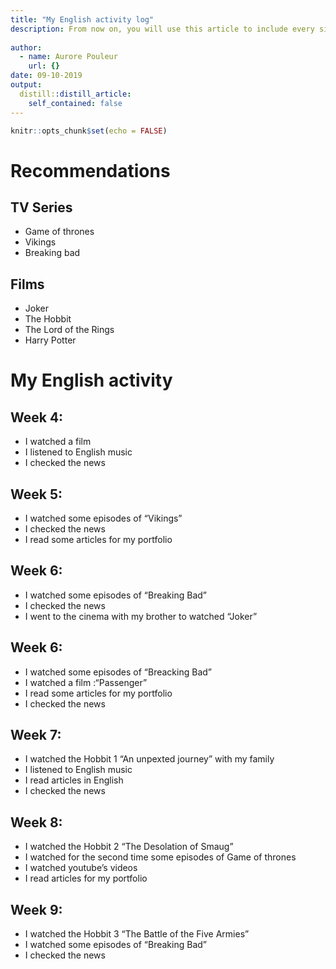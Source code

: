 ```yaml
---
title: "My English activity log"
description: From now on, you will use this article to include every single activity that you do in English in a chronological order (e.g. reading a book in English, watching TV shows and series in English, going to an English Evening in Mons, travelling to an English-speaking country, playing games in English such as the pretty exciting game LyricsTraining, etc.). You can even write a few lines about what you’ve watched/read/done and recommend certain things to your friends. The sky’s the limit! We value personal initiative and we will be happy to read whatever you have to offer.
  
author:
  - name: Aurore Pouleur
    url: {}
date: 09-10-2019
output:
  distill::distill_article:
    self_contained: false
---
```


```r
knitr::opts_chunk$set(echo = FALSE)
```
# Recommendations

## TV Series

* Game of thrones
* Vikings
* Breaking bad

## Films

* Joker
* The Hobbit
* The Lord of the Rings
* Harry Potter

# My English activity
## Week 4:
* I watched a film 
* I listened to English music 
* I checked the news 

## Week 5:
* I watched some episodes of "Vikings"
* I checked the news
* I read some articles for my portfolio

## Week 6:
* I watched some episodes of "Breaking Bad"
* I checked the news
* I went to the cinema with my brother to watched "Joker"

## Week 6:
* I watched some episodes of "Breacking Bad"
* I watched a film  :"Passenger"
* I read some articles for my portfolio
* I checked the news

## Week 7:
* I watched the Hobbit 1 "An unpexted journey" with my family
* I listened to English music
* I read articles in English
* I checked the news

## Week 8:
* I watched the Hobbit 2 "The Desolation of Smaug"
* I watched for the second time some episodes of Game of thrones
* I watched youtube’s videos
* I read articles for my portfolio


## Week 9:
* I watched the Hobbit 3 "The Battle of the Five Armies"
* I watched some episodes of "Breaking Bad" 
* I checked the news



